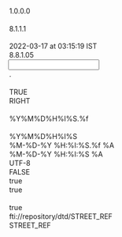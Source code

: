 <?xml version="1.0" encoding="UTF-8"?>

<MappingDef type="MSF" version="1.0">
  <Options>
    <Option key="MappingComment"/>
    <Option key="MappingVersion">1.0.0.0</Option>
    <Option key="MappingAuthor"/>
    <Option key="MessageTranslatorVersion">8.1.1.1</Option>
    <Option key="RCode"/>
    <Option key="LastChangedTms">2022-03-17 at 03:15:19 IST</Option>
    <Option key="MappingDesignerVersion">8.8.1.05</Option>
  </Options>
  <Input vendorType="FIXED">
    <Options>
      <Option key="DecimalSeparator">.</Option>
      <Option key="DDLName"/>
      <Option key="IsSingleCharDataDelimiter">TRUE</Option>
      <Option key="TrimFields">RIGHT</Option>
      <Option key="NullIdentifiers"/>
      <Option key="TimeStampFormat">%Y%M%D%H%I%S.%f</Option>
      <Option key="MessageType"/>
      <Option key="DateTimeFormat">%Y%M%D%H%I%S</Option>
    </Options>
    <Layout>
      <Override/>
      <field decimals="0" desc="" excludedNullIdentifiers="" ident="IbesTicker" length="7" mandatory="false" mapable="true" match="false" multiple="false" name="IbesTicker" pattern="" pos="1" readonly="false" type="String"/>
      <field decimals="0" desc="" excludedNullIdentifiers="" ident="OfficialTicker" length="7" mandatory="false" mapable="true" match="false" multiple="false" name="OfficialTicker" pattern="" pos="8" readonly="false" type="String"/>
      <field decimals="0" desc="" excludedNullIdentifiers="" ident="Field1" length="255" mandatory="false" mapable="true" match="false" multiple="false" name="Field1" pattern="" pos="15" readonly="false" type="String"/>
    </Layout>
  </Input>
  <Output>
    <Options>
      <Option key="TimeStampOutputFormat">%M-%D-%Y %H:%I:%S.%f %A</Option>
      <Option key="DateTimeOutputFormat">%M-%D-%Y %H:%I:%S %A</Option>
      <Option key="OutputEncoding">UTF-8</Option>
      <Option key="DefaultEmptyNumericsToZero">FALSE</Option>
      <Option key="AddTZIndicators">true</Option>
      <Option key="AddVendorMnemonic">true</Option>
    </Options>
    <MappingFragments/>
    <OutputDef>
      <Node messageformat="GSREF" name="STREET_REF" type="message">
        <Options>
          <Option key="OutputEncoding"/>
          <Option key="AddTZIndicators">true</Option>
          <Option key="SystemId">fti://repository/dtd/STREET_REF</Option>
          <Option key="DocType">STREET_REF</Option>
        </Options>
        <Node name="USERID" type="attribute">
          <expr><![CDATA[return "GUEST";]]></expr>
        </Node>
        <Node name="HEADER" type="element">
          <Node name="CHECKLASTDBUPDATE" type="element">
            <Node name="VALUE" type="attribute">
              <expr><![CDATA[return "N";]]></expr>
            </Node>
          </Node>
          <Node name="CHGAPPRTYP" type="element">
            <Node name="VALUE" type="attribute">
              <expr><![CDATA[return "N";]]></expr>
            </Node>
          </Node>
          <Node name="CURRENTTIMESTAMP" type="element">
            <expr><![CDATA[return TimeStamp();]]></expr>
          </Node>
          <Node name="DATASOURCE" type="element">
            <Node name="VALUE" type="attribute">
              <expr><![CDATA[return "P72";]]></expr>
            </Node>
          </Node>
          <Node name="ISSUERDERIVATIONMODE" type="element">
            <Node name="VALUE" type="attribute">
              <expr><![CDATA[return "N";]]></expr>
            </Node>
          </Node>
          <Node name="MAIN_ENTITY_ID" type="element">
            <Node name="VALUE" type="attribute">
              <expr><![CDATA[return IbesTicker;]]></expr>
            </Node>
          </Node>
          <Node name="MAIN_ENTITY_ID_CTXT_TYP" type="element">
            <Node name="VALUE" type="attribute">
              <expr><![CDATA[return "IBESTKR";]]></expr>
            </Node>
          </Node>
          <Node name="MSGCLASSIFICATION" type="element">
            <Node name="VALUE" type="attribute">
              <expr><![CDATA[return "IBESIDUS";]]></expr>
            </Node>
          </Node>
          <Node name="USERID" type="element">
            <Node name="VALUE" type="attribute">
              <expr><![CDATA[return "IBESTKR";]]></expr>
            </Node>
          </Node>
        </Node>
        <Node name="Issue" type="segment">
          <Node name="ACTION" type="attribute">
            <expr><![CDATA[return "REFERENCE";]]></expr>
          </Node>
          <Node name="TYPE" type="attribute">
            <expr><![CDATA[return "Issue";]]></expr>
          </Node>
        </Node>
        <Execute displayName="ISIN">
          <expr><![CDATA[if (OneHasValue(OfficialTicker))
	return StoreString("ISIN", Select("", "", "select distinct ISIN.ISS_ID from ft_t_isid ISIN , FT_T_ISID RTTICKER , FT_T_MKIS MKIS, FT_T_MIXR MIXR , FT_T_ISSU issu where RTTICKER.id_ctxt_typ  in ('RTTICKER','BBTRDGSYMB') and RTTICKER.end_tms is null and RTTICKER.ISID_OID = MIXR.isid_oid and MIXR.mkt_iss_oid = MKIS.MKT_ISS_OID and MKIS.gu_id in  (select prnt_gu_id from fT_t_gunt where prnt_gu_id  ='US' and prnt_gu_typ  ='COUNTRY' and prnt_gu_cnt  ='1') and MKIS.instr_id = ISIN.instr_id and MKIS.instr_id = ISSU.instr_id and ISSU.ISS_TYP in ('EQSHR','ETF','ETN','RECEIPTS','REALESTA','UNIT','FUND') and isin.id_ctxt_typ ='ISIN' and ISIN.END_TMS is null and MIXR.END_TMS is null and MKIS.END_TMS is null and rtticker.ISS_ID = :1", OfficialTicker, "", "", "", ""));
else
	return "";]]></expr>
        </Execute>
        <Node displayName="ISIN" name="IssueIdentifier" type="segment">
          <condition><![CDATA[if (OneHasValue(GetStringByKey("ISIN")))
	return "IssueIdentifier";
else
	return "";]]></condition>
          <Node name="ACTION" type="attribute">
            <expr><![CDATA[return "REFERENCE";]]></expr>
          </Node>
          <Node name="TYPE" type="attribute">
            <expr><![CDATA[return "IssueIdentifier";]]></expr>
          </Node>
          <Node name="MATCH" type="attribute">
            <expr><![CDATA[return "ISID3_ID_CTXT_ISS_ID";]]></expr>
          </Node>
          <Node name="ERROR" type="attribute">
            <expr><![CDATA[return "N";]]></expr>
          </Node>
          <Node name="IDCTXTTYP" type="element">
            <Node name="VALUE" type="attribute">
              <expr><![CDATA[return "ISIN";]]></expr>
            </Node>
          </Node>
          <Node name="ISSID" type="element">
            <Node name="VALUE" type="attribute">
              <expr><![CDATA[return GetStringByKey("ISIN");]]></expr>
            </Node>
          </Node>
          <Node name="STARTTMS" type="element">
            <Node name="INSERT_ONLY" type="attribute">
              <expr><![CDATA[return "Y";]]></expr>
            </Node>
            <Node name="TRANSLATE" type="attribute"/>
            <Node name="VALUE" type="attribute">
              <expr><![CDATA[return Transform2FTIDate(SubString(TimeStamp(), 1, 10), "MM-DD-YYYY");]]></expr>
            </Node>
          </Node>
          <Node name="DATASTATTYP" type="element">
            <Node name="INSERT_ONLY" type="attribute"/>
            <Node name="VALUE" type="attribute">
              <expr><![CDATA[return "ACTIVE";]]></expr>
            </Node>
          </Node>
        </Node>
        <Node disabled="1" displayName="TICKER" name="IssueIdentifier" type="segment">
          <condition><![CDATA[if (OneHasValue(OfficialTicker))
	return "IssueIdentifier";
else
	return "";]]></condition>
          <Node name="ACTION" type="attribute">
            <expr><![CDATA[return "REFERENCE";]]></expr>
          </Node>
          <Node name="TYPE" type="attribute">
            <expr><![CDATA[return "IssueIdentifier";]]></expr>
          </Node>
          <Node name="MATCH" type="attribute">
            <expr><![CDATA[return "ISID6_CTX_ID_MKT_USG";]]></expr>
          </Node>
          <Node name="ENDDATEIND" type="attribute">
            <expr><![CDATA[return "L";]]></expr>
          </Node>
          <Node name="ERROR" type="attribute">
            <expr><![CDATA[return "N";]]></expr>
          </Node>
          <Node name="IDCTXTTYP" type="element">
            <Node name="VALUE" type="attribute">
              <expr><![CDATA[return "TICKER";]]></expr>
            </Node>
          </Node>
          <Node name="ISSID" type="element">
            <Node name="VALUE" type="attribute">
              <expr><![CDATA[return OfficialTicker;]]></expr>
            </Node>
          </Node>
          <Node name="STARTTMS" type="element">
            <Node name="INSERT_ONLY" type="attribute">
              <expr><![CDATA[return "Y";]]></expr>
            </Node>
            <Node name="TRANSLATE" type="attribute"/>
            <Node name="VALUE" type="attribute">
              <expr><![CDATA[return Transform2FTIDate(SubString(TimeStamp(), 1, 10), "MM-DD-YYYY");]]></expr>
            </Node>
          </Node>
          <Node name="DATASTATTYP" type="element">
            <Node name="INSERT_ONLY" type="attribute"/>
            <Node name="VALUE" type="attribute">
              <expr><![CDATA[return "ACTIVE";]]></expr>
            </Node>
          </Node>
        </Node>
        <Node displayName="RTTICKER" name="IssueIdentifier" type="segment">
          <condition><![CDATA[if (OneHasValue(OfficialTicker))
	return "IssueIdentifier";
else
	return "";]]></condition>
          <Node name="ACTION" type="attribute">
            <expr><![CDATA[return "REFERENCE";]]></expr>
          </Node>
          <Node name="TYPE" type="attribute">
            <expr><![CDATA[return "IssueIdentifier";]]></expr>
          </Node>
          <Node name="MATCH" type="attribute">
            <expr><![CDATA[return "ISID6_CTX_ID_MKT_USG";]]></expr>
          </Node>
          <Node name="ENDDATEIND" type="attribute">
            <expr><![CDATA[return "L";]]></expr>
          </Node>
          <Node name="ERROR" type="attribute">
            <expr><![CDATA[return "N";]]></expr>
          </Node>
          <Node name="IDCTXTTYP" type="element">
            <Node name="VALUE" type="attribute">
              <expr><![CDATA[return "RTTICKER";]]></expr>
            </Node>
          </Node>
          <Node name="ISSID" type="element">
            <Node name="VALUE" type="attribute">
              <expr><![CDATA[return OfficialTicker;]]></expr>
            </Node>
          </Node>
          <Node name="STARTTMS" type="element">
            <Node name="INSERT_ONLY" type="attribute">
              <expr><![CDATA[return "Y";]]></expr>
            </Node>
            <Node name="TRANSLATE" type="attribute"/>
            <Node name="VALUE" type="attribute">
              <expr><![CDATA[return Transform2FTIDate(SubString(TimeStamp(), 1, 10), "MM-DD-YYYY");]]></expr>
            </Node>
          </Node>
          <Node name="DATASTATTYP" type="element">
            <Node name="INSERT_ONLY" type="attribute"/>
            <Node name="VALUE" type="attribute">
              <expr><![CDATA[return "ACTIVE";]]></expr>
            </Node>
          </Node>
        </Node>
        <Node displayName="BBTRDGSYMB" name="IssueIdentifier" type="segment">
          <condition><![CDATA[if (OneHasValue(OfficialTicker))
	return "IssueIdentifier";
else
	return "";]]></condition>
          <Node name="ACTION" type="attribute">
            <expr><![CDATA[return "REFERENCE";]]></expr>
          </Node>
          <Node name="TYPE" type="attribute">
            <expr><![CDATA[return "IssueIdentifier";]]></expr>
          </Node>
          <Node name="MATCH" type="attribute">
            <expr><![CDATA[return "ISID6_CTX_ID_MKT_USG";]]></expr>
          </Node>
          <Node name="ENDDATEIND" type="attribute">
            <expr><![CDATA[return "L";]]></expr>
          </Node>
          <Node name="ERROR" type="attribute">
            <expr><![CDATA[return "N";]]></expr>
          </Node>
          <Node name="IDCTXTTYP" type="element">
            <Node name="VALUE" type="attribute">
              <expr><![CDATA[return "BBTRDGSYMB";]]></expr>
            </Node>
          </Node>
          <Node name="ISSID" type="element">
            <Node name="VALUE" type="attribute">
              <expr><![CDATA[return OfficialTicker;]]></expr>
            </Node>
          </Node>
          <Node name="STARTTMS" type="element">
            <Node name="INSERT_ONLY" type="attribute">
              <expr><![CDATA[return "Y";]]></expr>
            </Node>
            <Node name="TRANSLATE" type="attribute"/>
            <Node name="VALUE" type="attribute">
              <expr><![CDATA[return Transform2FTIDate(SubString(TimeStamp(), 1, 10), "MM-DD-YYYY");]]></expr>
            </Node>
          </Node>
          <Node name="DATASTATTYP" type="element">
            <Node name="INSERT_ONLY" type="attribute"/>
            <Node name="VALUE" type="attribute">
              <expr><![CDATA[return "ACTIVE";]]></expr>
            </Node>
          </Node>
        </Node>
        <Node name="IssueGeoUnit" type="segment">
          <Node name="ACTION" type="attribute">
            <expr><![CDATA[return "REFERENCE";]]></expr>
          </Node>
          <Node name="TYPE" type="attribute">
            <expr><![CDATA[return "IssueGeoUnit";]]></expr>
          </Node>
          <Node name="MATCH" type="attribute">
            <expr><![CDATA[return "ISGU_MATCH_PURP_ID";]]></expr>
          </Node>
          <Node name="GeographicUnit" type="segment">
            <Node name="ACTION" type="attribute">
              <expr><![CDATA[return "REFERENCE";]]></expr>
            </Node>
            <Node name="TYPE" type="attribute">
              <expr><![CDATA[return "GeographicUnit";]]></expr>
            </Node>
            <Node name="COPY_FROM" type="attribute">
              <expr><![CDATA[return "PRNT_GU_ID,PRNT_GU_CNT,PRNT_GU_TYP";]]></expr>
            </Node>
            <Node name="COPY_TO" type="attribute">
              <expr><![CDATA[return "GU_ID,GU_CNT,GU_TYP";]]></expr>
            </Node>
            <Node name="NESTED_ERR_LVL" type="attribute">
              <expr><![CDATA[return "ERROR";]]></expr>
            </Node>
            <Node name="NESTED_ERR_TXT" type="attribute">
              <expr><![CDATA[return Strcat("11|CONCTNS|NESTED|PRNTGUTYP|COUNTRY|PRNTGUID|",
		Strcat("US", "|DATASRCID|P72"));]]></expr>
            </Node>
            <Node name="MATCH" type="attribute">
              <expr><![CDATA[return "GUNT_MATCH_1";]]></expr>
            </Node>
            <Node name="PRNTGUCNT" type="element">
              <Node name="VALUE" type="attribute">
                <expr><![CDATA[return "1";]]></expr>
              </Node>
            </Node>
            <Node name="PRNTGUID" type="element">
              <Node name="VALUE" type="attribute">
                <expr><![CDATA[return "US";]]></expr>
              </Node>
            </Node>
            <Node name="PRNTGUTYP" type="element">
              <Node name="VALUE" type="attribute">
                <expr><![CDATA[return "COUNTRY";]]></expr>
              </Node>
            </Node>
          </Node>
          <Node name="ISSGUPURPTYP" type="element">
            <Node name="VALUE" type="attribute">
              <expr><![CDATA[return "TRADING";]]></expr>
            </Node>
          </Node>
          <Node name="STARTTMS" type="element">
            <Node name="INSERT_ONLY" type="attribute">
              <expr><![CDATA[return "Y";]]></expr>
            </Node>
            <Node name="TRANSLATE" type="attribute"/>
            <Node name="VALUE" type="attribute">
              <expr><![CDATA[return Transform2FTIDate(SubString(TimeStamp(), 1, 10), "MM-DD-YYYY");]]></expr>
            </Node>
          </Node>
          <Node name="GUTYP" type="element">
            <Node name="VALUE" type="attribute">
              <expr><![CDATA[return "COUNTRY";]]></expr>
            </Node>
          </Node>
          <Node name="GUCNT" type="element">
            <Node name="VALUE" type="attribute">
              <expr><![CDATA[return "1";]]></expr>
            </Node>
          </Node>
        </Node>
        <Node displayName="IBES" name="IssueIdentifier" type="segment">
          <condition><![CDATA[if (OneHasValue(IbesTicker))
	return "IssueIdentifier";
else
	return "";]]></condition>
          <Node name="ACTION" type="attribute">
            <expr><![CDATA[return "UNKNOWN";]]></expr>
          </Node>
          <Node name="TYPE" type="attribute">
            <expr><![CDATA[return "IssueIdentifier";]]></expr>
          </Node>
          <Node name="MATCH" type="attribute">
            <expr><![CDATA[return "ISID7_INSTR_CTX_MKT_USG";]]></expr>
          </Node>
          <Node name="IDCTXTTYP" type="element">
            <Node name="VALUE" type="attribute">
              <expr><![CDATA[return "IBESTKR";]]></expr>
            </Node>
          </Node>
          <Node name="ISSID" type="element">
            <Node name="VALUE" type="attribute">
              <expr><![CDATA[return IbesTicker;]]></expr>
            </Node>
          </Node>
          <Node name="DATASTATTYP" type="element">
            <Node name="INSERT_ONLY" type="attribute"/>
            <Node name="VALUE" type="attribute">
              <expr><![CDATA[return "ACTIVE";]]></expr>
            </Node>
          </Node>
          <Node name="STARTTMS" type="element">
            <Node name="INSERT_ONLY" type="attribute">
              <expr><![CDATA[return "Y";]]></expr>
            </Node>
            <Node name="TRANSLATE" type="attribute"/>
            <Node name="VALUE" type="attribute">
              <expr><![CDATA[return Transform2FTIDate(SubString(TimeStamp(), 1, 10), "MM-DD-YYYY");]]></expr>
            </Node>
          </Node>
        </Node>
        <Node name="ISIDMarketIssueCrossReference" type="segment">
          <Node name="ACTION" type="attribute">
            <expr><![CDATA[return "UNKNOWN";]]></expr>
          </Node>
          <Node name="TYPE" type="attribute">
            <expr><![CDATA[return "ISIDMarketIssueCrossReference";]]></expr>
          </Node>
          <Node name="ISIDOID" type="element">
            <Node name="VALUE" type="attribute"/>
          </Node>
          <Node name="MIXROID" type="element">
            <Node name="VALUE" type="attribute"/>
          </Node>
          <Node name="MKTISSOID" type="element">
            <Node name="VALUE" type="attribute"/>
          </Node>
        </Node>
      </Node>
    </OutputDef>
  </Output>
  <Translation/>
  <Expressions>
    <Expression enabled="true" ident="KeyStreaming">
      <expr><![CDATA[return IbesTicker;]]></expr>
    </Expression>
    <Expression enabled="false" ident="RecordIdentifier">
      <expr><![CDATA[return "";]]></expr>
    </Expression>
    <Expression enabled="false" ident="GSDMFiltering">
      <expr><![CDATA[return "";]]></expr>
    </Expression>
    <Expression enabled="false" ident="VDSFiltering">
      <expr><![CDATA[return "";]]></expr>
    </Expression>
  </Expressions>
</MappingDef>
